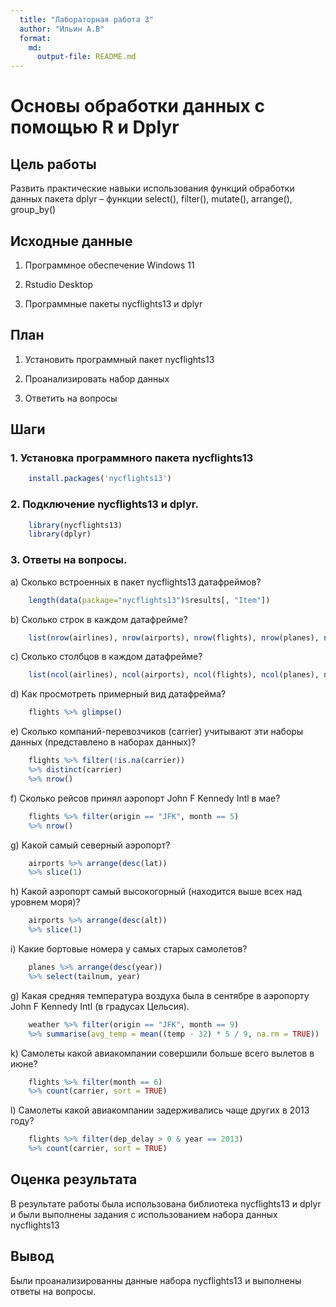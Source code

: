 ```yaml
---
  title: "Лабораторная работа 3"
  author: "Ильин А.В"
  format: 
    md:
      output-file: README.md
---
```


# Основы обработки данных с помощью R и Dplyr

## Цель работы

Развить практические навыки использования функций обработки данных пакета dplyr – функции select(), filter(), mutate(), arrange(), group_by()

## Исходные данные

1.  Программное обеспечение Windows 11

2.  Rstudio Desktop

3.  Программные пакеты nycflights13 и dplyr

## План

1.  Установить программный пакет nycflights13

2.  Проанализировать набор данных

3.  Ответить на вопросы

## Шаги

### 1. Установка программного пакета nycflights13

```r
    install.packages('nycflights13')
```
### 2. Подключение nycflights13 и dplyr.

```r
    library(nycflights13)
    library(dplyr)
```

### 3. Ответы на вопросы.

a\) Сколько встроенных в пакет nycflights13 датафреймов?
```r
    length(data(package="nycflights13")$results[, "Item"])
```
b\) Сколько строк в каждом датафрейме?

```r
    list(nrow(airlines), nrow(airports), nrow(flights), nrow(planes), nrow(weather))
```

c\) Сколько столбцов в каждом датафрейме?

```r
    list(ncol(airlines), ncol(airports), ncol(flights), ncol(planes), ncol(weather))
```

d\) Как просмотреть примерный вид датафрейма?

```r
    flights %>% glimpse()
```

e\) Сколько компаний-перевозчиков (carrier) учитывают эти наборы данных (представлено в наборах данных)?

```r
    flights %>% filter(!is.na(carrier)) 
    %>% distinct(carrier) 
    %>% nrow()
```

f\) Сколько рейсов принял аэропорт John F Kennedy Intl в мае?

```r
    flights %>% filter(origin == "JFK", month == 5) 
    %>% nrow()
```

g\) Какой самый северный аэропорт?

```r
    airports %>% arrange(desc(lat)) 
    %>% slice(1)
```

h\) Какой аэропорт самый высокогорный (находится выше всех над уровнем моря)?

```r
    airports %>% arrange(desc(alt)) 
    %>% slice(1)
```

i\) Какие бортовые номера у самых старых самолетов?

```r
    planes %>% arrange(desc(year)) 
    %>% select(tailnum, year)
```

g\) Какая средняя температура воздуха была в сентябре в аэропорту John F Kennedy Intl (в градусах Цельсия).

```r
    weather %>% filter(origin == "JFK", month == 9) 
    %>% summarise(avg_temp = mean((temp - 32) * 5 / 9, na.rm = TRUE))
```

k\) Самолеты какой авиакомпании совершили больше всего вылетов в июне?

```r
    flights %>% filter(month == 6) 
    %>% count(carrier, sort = TRUE)
```

l\) Самолеты какой авиакомпании задерживались чаще других в 2013 году?

```r
    flights %>% filter(dep_delay > 0 & year == 2013) 
    %>% count(carrier, sort = TRUE)
```

## Оценка результата

В результате работы была использована библиотека nycflights13 и dplyr и были выполнены задания с использованием набора данных nycflights13

## Вывод

Были проанализированны данные набора nycflights13 и выполнены ответы на вопросы.
